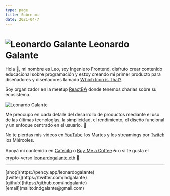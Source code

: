 ```yaml
---
type: page
title: Sobre mi
date: 2021-04-7
---
```


# ![Leonardo Galante](/images/lg.png) Leonardo Galante

Hola 👋, mi nombre es Leo, soy Ingeniero Frontend, disfruto crear contenido educacional sobre programación y estoy creando mi primer producto para diseñadores y diseñadores llamado [Which Icon is That?](https://www.whichiconisthat.com).

Soy organizador en la meetup [ReactBA](https://www.meetup.com/es-ES/React-en-Buenos-Aires) donde tenemos charlas sobre su ecosistema.

<img src="/images/cover.jpg" alt="Leonardo Galante" className="cover" />

Me preocupo en cada detalle del desarrollo de productos mediante el uso de las últimas tecnologías, la simplicidad, el rendimiento, el diseño funcional y un enfoque centrado en el usuario. 💎

No te pierdas mis videos en [YouTube](https://youtube.com/c/leonardogalante) los Martes y los streamings por [Twitch](https://www.twitch.tv/lndgalante) los Miércoles.

Apoyá mi contenido en [Cafecito](https://cafecito.app/leonardogalante) o [Buy Me a Coffee](https://www.buymeacoffee.com/lndgalant) ☕ o si te gusta el crypto-verso [leonardogalante.eth](https://tipeth.xyz/leonardogalante.eth) 🚀

---

<div>
  [shop](https://pency.app/leonardogalante)
  <br />
  [twitter](https://twitter.com/lndgalante)
  <br />
  [github](https://github.com/lndgalante)
  <br />
  [email](mailto:lndgalante@gmail.com)
</div>
